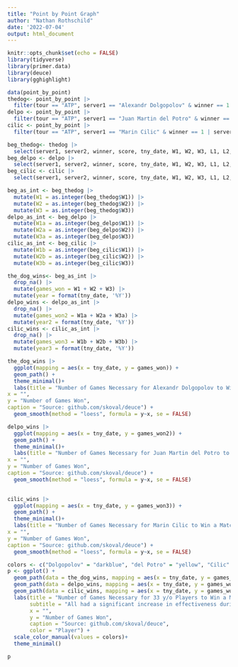 ```yaml
---
title: "Point by Point Graph"
author: "Nathan Rothschild"
date: '2022-07-04'
output: html_document
---
```


```r
knitr::opts_chunk$set(echo = FALSE)
library(tidyverse)
library(primer.data)
library(deuce)
library(gghighlight)
```

```r
data(point_by_point)
thedog<- point_by_point |> 
  filter(tour == "ATP", server1 == "Alexandr Dolgopolov" & winner == 1 | server2 == "Alexandr Dolgopolov" & winner == 2, draw == "Main")
delpo <- point_by_point |> 
  filter(tour == "ATP", server1 == "Juan Martin del Potro" & winner == 1 | server2 == "Juan Martin del Potro" & winner == 2, draw == "Main")
cilic <- point_by_point |> 
  filter(tour == "ATP", server1 == "Marin Cilic" & winner == 1 | server2 == "Marin Cilic" & winner == 2, draw == "Main")
```

```r
beg_thedog<- thedog |> 
  select(server1, server2, winner, score, tny_date, W1, W2, W3, L1, L2, L3)
beg_delpo <- delpo |> 
  select(server1, server2, winner, score, tny_date, W1, W2, W3, L1, L2, L3)
beg_cilic <- cilic |> 
  select(server1, server2, winner, score, tny_date, W1, W2, W3, L1, L2, L3)
```

```r
beg_as_int <- beg_thedog |> 
  mutate(W1 = as.integer(beg_thedog$W1)) |> 
  mutate(W2 = as.integer(beg_thedog$W2)) |> 
  mutate(W3 = as.integer(beg_thedog$W3))
delpo_as_int <- beg_delpo |> 
  mutate(W1a = as.integer(beg_delpo$W1)) |> 
  mutate(W2a = as.integer(beg_delpo$W2)) |> 
  mutate(W3a = as.integer(beg_delpo$W3))
cilic_as_int <- beg_cilic |> 
  mutate(W1b = as.integer(beg_cilic$W1)) |> 
  mutate(W2b = as.integer(beg_cilic$W2)) |> 
  mutate(W3b = as.integer(beg_cilic$W3))
```
```r
the_dog_wins<- beg_as_int |> 
  drop_na() |> 
  mutate(games_won = W1 + W2 + W3) |> 
  mutate(year = format(tny_date, '%Y'))
delpo_wins <- delpo_as_int |> 
  drop_na() |> 
  mutate(games_won2 = W1a + W2a + W3a) |> 
  mutate(year2 = format(tny_date, '%Y'))
cilic_wins <- cilic_as_int |> 
  drop_na() |> 
  mutate(games_won3 = W1b + W2b + W3b) |> 
  mutate(year3 = format(tny_date, '%Y'))
```

```r
the_dog_wins |> 
  ggplot(mapping = aes(x = tny_date, y = games_won)) + 
  geom_path() +
  theme_minimal()+
  labs(title = "Number of Games Necessary for Alexandr Dolgopolov to Win a Match", subtitle = "He needed to win the fewest number of games in 2012",
x = "",
y = "Number of Games Won",
caption = "Source: github.com/skoval/deuce") + 
  geom_smooth(method = "loess", formula = y~x, se = FALSE)
```
```r
delpo_wins |> 
  ggplot(mapping = aes(x = tny_date, y = games_won2)) + 
  geom_path() +
  theme_minimal()+
  labs(title = "Number of Games Necessary for Juan Martin del Potro to Win a Match", subtitle = "He needed to win the fewest number of games in the middle of his career",
x = "",
y = "Number of Games Won",
caption = "Source: github.com/skoval/deuce") + 
  geom_smooth(method = "loess", formula = y~x, se = FALSE)
  
```

```r
cilic_wins |> 
  ggplot(mapping = aes(x = tny_date, y = games_won3)) + 
  geom_path() +
  theme_minimal()+
  labs(title = "Number of Games Necessary for Marin Cilic to Win a Match", subtitle = "He needed to win the fewest number of games in 2012",
x = "",
y = "Number of Games Won",
caption = "Source: github.com/skoval/deuce") + 
  geom_smooth(method = "loess", formula = y~x, se = FALSE)
```

```r
colors <- c("Dolgopolov" = "darkblue", "del Potro" = "yellow", "Cilic" = "forestgreen")
p <- ggplot() + 
  geom_path(data = the_dog_wins, mapping = aes(x = tny_date, y = games_won, color = "Dolgopolov")) + 
  geom_path(data = delpo_wins, mapping = aes(x = tny_date, y = games_won2, color = "del Potro")) + 
  geom_path(data = cilic_wins, mapping = aes(x = tny_date, y = games_won3, color = "Cilic")) + 
  labs(title = "Number of Games Necessary for 33 y/o Players to Win a Match",
       subtitle = "All had a significant increase in effectiveness during 2016",
       x = "",
       y = "Number of Games Won",
       caption = "Source: github.com/skoval/deuce",
       color = "Player") + 
  scale_color_manual(values = colors)+
  theme_minimal()

p
```




